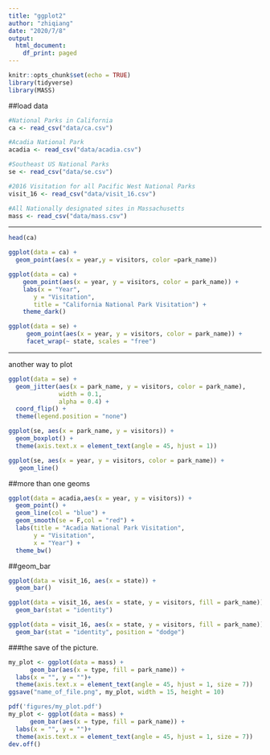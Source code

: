 ```yaml
---
title: "ggplot2"
author: "zhiqiang"
date: "2020/7/8"
output:
  html_document:
    df_print: paged
---
```


```r
knitr::opts_chunk$set(echo = TRUE)
library(tidyverse)
library(MASS)
```




##load data
```r
#National Parks in California
ca <- read_csv("data/ca.csv") 

#Acadia National Park
acadia <- read_csv("data/acadia.csv")

#Southeast US National Parks
se <- read_csv("data/se.csv")

#2016 Visitation for all Pacific West National Parks
visit_16 <- read_csv("data/visit_16.csv")

#All Nationally designated sites in Massachusetts
mass <- read_csv("data/mass.csv")
```
---

```r
head(ca)
```

```r
ggplot(data = ca) +
  geom_point(aes(x = year,y = visitors, color =park_name))
```

```r
ggplot(data = ca) +
    geom_point(aes(x = year, y = visitors, color = park_name)) +
    labs(x = "Year",
       y = "Visitation",
       title = "California National Park Visitation") +
    theme_dark()
```


```r
ggplot(data = se) +
     geom_point(aes(x = year, y = visitors, color = park_name)) +
     facet_wrap(~ state, scales = "free")
```


-----
another way to plot
```r
ggplot(data = se) + 
  geom_jitter(aes(x = park_name, y = visitors, color = park_name), 
              width = 0.1, 
              alpha = 0.4) +
  coord_flip() +
  theme(legend.position = "none") 
```

```r
ggplot(se, aes(x = park_name, y = visitors)) + 
  geom_boxplot() +
  theme(axis.text.x = element_text(angle = 45, hjust = 1))
```

```r
ggplot(se, aes(x = year, y = visitors, color = park_name)) +
   geom_line()
```

##more than one geoms
```r
ggplot(data = acadia,aes(x = year, y = visitors)) + 
  geom_point() +
  geom_line(col = "blue") +
  geom_smooth(se = F,col = "red") +
  labs(title = "Acadia National Park Visitation",
       y = "Visitation",
       x = "Year") +
  theme_bw()
```

##geom_bar

```r
ggplot(data = visit_16, aes(x = state)) + 
  geom_bar()
```

```r
ggplot(data = visit_16, aes(x = state, y = visitors, fill = park_name)) + 
  geom_bar(stat = "identity")
```
```r
ggplot(data = visit_16, aes(x = state, y = visitors, fill = park_name)) + 
  geom_bar(stat = "identity", position = "dodge")
```

###the save of the picture.
```r
my_plot <- ggplot(data = mass) + 
      geom_bar(aes(x = type, fill = park_name)) +
  labs(x = "", y = "")+
  theme(axis.text.x = element_text(angle = 45, hjust = 1, size = 7))
ggsave("name_of_file.png", my_plot, width = 15, height = 10)
```


```r
pdf('figures/my_plot.pdf')
my_plot <- ggplot(data = mass) + 
      geom_bar(aes(x = type, fill = park_name)) +
  labs(x = "", y = "")+
  theme(axis.text.x = element_text(angle = 45, hjust = 1, size = 7))
dev.off()
```

